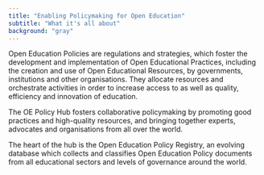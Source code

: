 ```yaml
---
title: "Enabling Policymaking for Open Education"
subtitle: "What it's all about"
background: "gray"
---
```


Open Education Policies are regulations and strategies, which foster
the development and implementation of Open Educational Practices,
including the creation and use of Open Educational Resources, by
governments, institutions and other organisations. They allocate
resources and orchestrate activities in order to increase access to as
well as quality, efficiency and innovation of education.

The OE Policy Hub fosters collaborative policymaking by promoting good
practices and high-quality resources, and bringing together experts,
advocates and organisations from all over the world.

The heart of the hub is the Open Education Policy Registry, an
evolving database which collects and classifies Open Education Policy
documents from all educational sectors and levels of governance around
the world.


